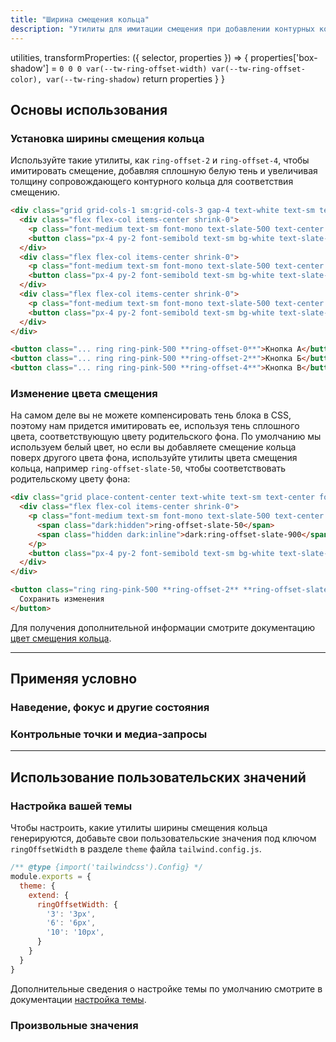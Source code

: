```yaml
---
title: "Ширина смещения кольца"
description: "Утилиты для имитации смещения при добавлении контурных колец."
---
```



  utilities,
  transformProperties: ({ selector, properties }) => {
    properties['box-shadow'] = `0 0 0 var(--tw-ring-offset-width) var(--tw-ring-offset-color), var(--tw-ring-shadow)`
    return properties
  }
}

## Основы использования

### Установка ширины смещения кольца

Используйте такие утилиты, как `ring-offset-2` и `ring-offset-4`, чтобы имитировать смещение, добавляя сплошную белую тень и увеличивая толщину сопровождающего контурного кольца для соответствия смещению.

```html {{ example: true }}
<div class="grid grid-cols-1 sm:grid-cols-3 gap-4 text-white text-sm text-center font-bold leading-6">
  <div class="flex flex-col items-center shrink-0">
    <p class="font-medium text-sm font-mono text-slate-500 text-center mb-3 dark:text-slate-400">ring-offset-0</p>
    <button class="px-4 py-2 font-semibold text-sm bg-white text-slate-700 border border-slate-300 rounded-md shadow-sm ring-2 ring-offset-slate-50 ring-pink-500 ring-offset-0 dark:bg-slate-700 dark:text-slate-200 dark:border-transparent dark:ring-offset-slate-900">Кнопка А</button>
  </div>
  <div class="flex flex-col items-center shrink-0">
    <p class="font-medium text-sm font-mono text-slate-500 text-center mb-3 dark:text-slate-400">ring-offset-2</p>
    <button class="px-4 py-2 font-semibold text-sm bg-white text-slate-700 border border-slate-300 rounded-md shadow-sm ring-2 ring-offset-slate-50 ring-pink-500 ring-offset-2 dark:bg-slate-700 dark:text-slate-200 dark:border-transparent dark:ring-offset-slate-900">Кнопка Б</button>
  </div>
  <div class="flex flex-col items-center shrink-0">
    <p class="font-medium text-sm font-mono text-slate-500 text-center mb-3 dark:text-slate-400">ring-offset-4</p>
    <button class="px-4 py-2 font-semibold text-sm bg-white text-slate-700 border border-slate-300 rounded-md shadow-sm ring-2 ring-offset-slate-50 ring-pink-500 ring-offset-4 dark:bg-slate-700 dark:text-slate-200 dark:border-transparent dark:ring-offset-slate-900">Кнопка В</button>
  </div>
</div>
```

```html
<button class="... ring ring-pink-500 **ring-offset-0**">Кнопка А</button>
<button class="... ring ring-pink-500 **ring-offset-2**">Кнопка Б</button>
<button class="... ring ring-pink-500 **ring-offset-4**">Кнопка В</button>
```

### Изменение цвета смещения

На самом деле вы не можете компенсировать тень блока в CSS, поэтому нам придется имитировать ее, используя тень сплошного цвета, соответствующую цвету родительского фона. По умолчанию мы используем белый цвет, но если вы добавляете смещение кольца поверх другого цвета фона, используйте утилиты цвета смещения кольца, например `ring-offset-slate-50`, чтобы соответствовать родительскому цвету фона:

```html {{ example: true }}
<div class="grid place-content-center text-white text-sm text-center font-bold leading-6">
  <div class="flex flex-col items-center shrink-0">
    <p class="font-medium text-sm font-mono text-slate-500 text-center mb-3 dark:text-slate-400">
      <span class="dark:hidden">ring-offset-slate-50</span>
      <span class="hidden dark:inline">dark:ring-offset-slate-900</span>
    </p>
    <button class="px-4 py-2 font-semibold text-sm bg-white text-slate-700 border border-slate-300 rounded-md shadow-sm ring-2 ring-offset-4 ring-offset-slate-50 ring-pink-500 dark:bg-slate-700 dark:text-slate-200 dark:border-transparent dark:ring-offset-slate-900">Сохранить изменения</button>
  </div>
</div>
```

```html
<button class="ring ring-pink-500 **ring-offset-2** **ring-offset-slate-50** **dark:ring-offset-slate-900** ...">
  Сохранить изменения
</button>
```

Для получения дополнительной информации смотрите документацию [цвет смещения кольца](/docs/ring-offset-color).

---

## <Heading ignore>Применяя условно</Heading>

### <Heading ignore>Наведение, фокус и другие состояния</Heading>

<HoverFocusAndOtherStates defaultClass="ring-2 ring-offset-2" featuredClass="ring-offset-4" element="button" />

### <Heading ignore>Контрольные точки и медиа-запросы</Heading>

<BreakpointsAndMediaQueries defaultClass="ring-2 ring-offset-2" featuredClass="ring-offset-4" element="button" />

---

## Использование пользовательских значений

### Настройка вашей темы

Чтобы настроить, какие утилиты ширины смещения кольца генерируются, добавьте свои пользовательские значения под ключом `ringOffsetWidth` в разделе `theme` файла `tailwind.config.js`.

```js {{ filename: 'tailwind.config.js' }}
/** @type {import('tailwindcss').Config} */
module.exports = {
  theme: {
    extend: {
      ringOffsetWidth: {
        '3': '3px',
        '6': '6px',
        '10': '10px',
      }
    }
  }
}
```

Дополнительные сведения о настройке темы по умолчанию смотрите в документации [настройка темы](/docs/theme#customizing-the-default-theme).

### Произвольные значения

<ArbitraryValues property="ring-offset" featuredClass="ring-offset-[3px]" />
